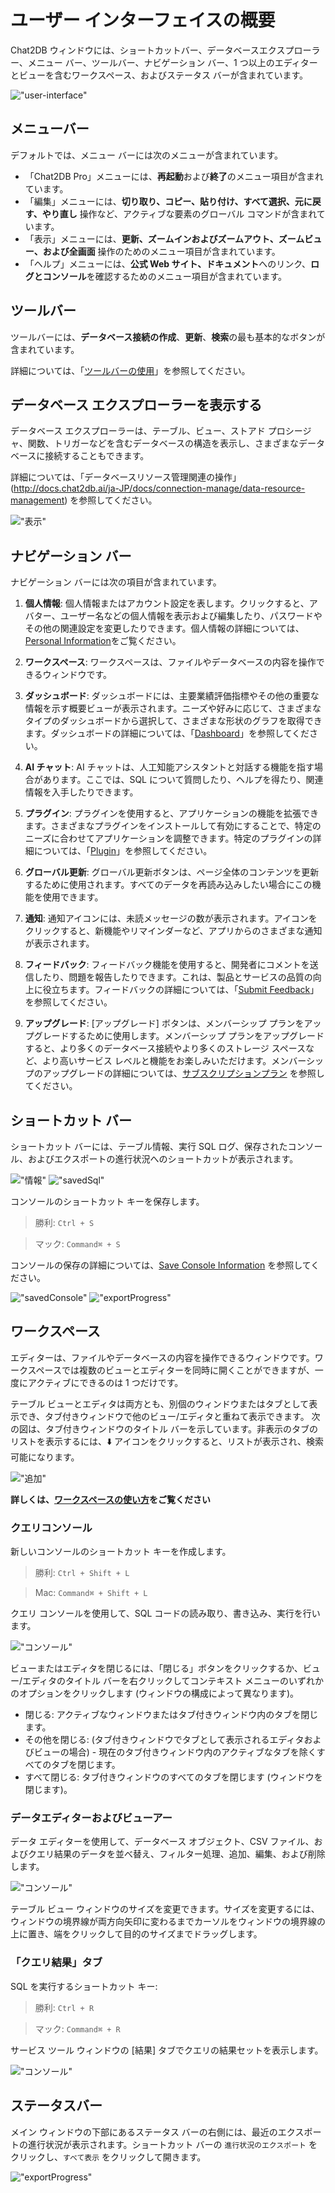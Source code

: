 # ユーザー インターフェイスの概要

Chat2DB ウィンドウには、ショートカットバー、データベースエクスプローラー、メニュー バー、ツールバー、ナビゲーション バー、1 つ以上のエディターとビューを含むワークスペース、およびステータス バーが含まれています。

!["user-interface"](/image/start-guide/user-interface.png)

## メニューバー

デフォルトでは、メニュー バーには次のメニューが含まれています。

- 「Chat2DB Pro」メニューには、**再起動**および**終了**のメニュー項目が含まれています。
- 「編集」メニューには、**切り取り、コピー、貼り付け、すべて選択、元に戻す、やり直し** 操作など、アクティブな要素のグローバル コマンドが含まれています。
- 「表示」メニューには、**更新、ズームインおよびズームアウト、ズームビュー、および全画面** 操作のためのメニュー項目が含まれています。
- 「ヘルプ」メニューには、**公式 Web サイト、ドキュメント**へのリンク、**ログとコンソール**を確認するためのメニュー項目が含まれています。

## ツールバー

ツールバーには、**データベース接続の作成**、**更新**、**検索**の最も基本的なボタンが含まれています。

詳細については、「[ツールバーの使用](https://docs.chat2db.ai/ja-JP/docs/connection-manage/Using-toolbar)」を参照してください。

## データベース エクスプローラーを表示する

データベース エクスプローラーは、テーブル、ビュー、ストアド プロシージャ、関数、トリガーなどを含むデータベースの構造を表示し、さまざまなデータベースに接続することもできます。

詳細については、「データベースリソース管理関連の操作」(http://docs.chat2db.ai/ja-JP/docs/connection-manage/data-resource-management) を参照してください。

!["表示"](/image/start-guide/view.png)

## ナビゲーション バー

ナビゲーション バーには次の項目が含まれています。

1. **個人情報**: 個人情報またはアカウント設定を表します。クリックすると、アバター、ユーザー名などの個人情報を表示および編集したり、パスワードやその他の関連設定を変更したりできます。個人情報の詳細については、[Personal Information](https://docs.chat2db.ai/ja-JP/docs/settings/personal)をご覧ください。

2. **ワークスペース**: ワークスペースは、ファイルやデータベースの内容を操作できるウィンドウです。

3. **ダッシュボード**: ダッシュボードには、主要業績評価指標やその他の重要な情報を示す概要ビューが表示されます。ニーズや好みに応じて、さまざまなタイプのダッシュボードから選択して、さまざまな形状のグラフを取得できます。ダッシュボードの詳細については、「[Dashboard](https://docs.chat2db.ai/ja-JP/docs/dashboard/Common-operations-dashboard)」を参照してください。

4. **AI チャット**: AI チャットは、人工知能アシスタントと対話する機能を指す場合があります。ここでは、SQL について質問したり、ヘルプを得たり、関連情報を入手したりできます。

5. **プラグイン**: プラグインを使用すると、アプリケーションの機能を拡張できます。さまざまなプラグインをインストールして有効にすることで、特定のニーズに合わせてアプリケーションを調整できます。特定のプラグインの詳細については、「[Plugin](https://docs.chat2db.ai/ja-JP/docs/data-migration/plugin)」を参照してください。

6. **グローバル更新**: グローバル更新ボタンは、ページ全体のコンテンツを更新するために使用されます。すべてのデータを再読み込みしたい場合にこの機能を使用できます。

7. **通知**: 通知アイコンには、未読メッセージの数が表示されます。アイコンをクリックすると、新機能やリマインダーなど、アプリからのさまざまな通知が表示されます。

8. **フィードバック**: フィードバック機能を使用すると、開発者にコメントを送信したり、問題を報告したりできます。これは、製品とサービスの品質の向上に役立ちます。フィードバックの詳細については、「[Submit Feedback](https://docs.chat2db.ai/ja-JP/docs/feedback/give-feedback)」を参照してください。

9. **アップグレード**: [アップグレード] ボタンは、メンバーシップ プランをアップグレードするために使用します。メンバーシップ プランをアップグレードすると、より多くのデータベース接続やより多くのストレージ スペースなど、より高いサービス レベルと機能をお楽しみいただけます。メンバーシップのアップグレードの詳細については、[サブスクリプションプラン](https://docs.chat2db.ai/ja-JP/docs/start-guide/subscription-plan) を参照してください。

## ショートカット バー

ショートカット バーには、テーブル情報、実行 SQL ログ、保存されたコンソール、およびエクスポートの進行状況へのショートカットが表示されます。

!["情報"](/image/start-guide/ddlnfo.png)
!["savedSql"](/image/start-guide/savedSql.png)

コンソールのショートカット キーを保存します。
> 勝利: `Ctrl + S`

> マック: `Command⌘ + S`

コンソールの保存の詳細については、[Save Console Information](https://docs.chat2db.ai/ja-JP/docs/connection-manage/workspace#%E3%82%B3%E3%83%B3%E3%82%BD%E3%83%BC%E3%83%AB%E3%81%AE%E4%BF%9D%E5%AD%98) を参照してください。

!["savedConsole"](/image/start-guide/savedConsole.png)
!["exportProgress"](/image/start-guide/exportProgress.png)

## ワークスペース

エディターは、ファイルやデータベースの内容を操作できるウィンドウです。ワークスペースでは複数のビューとエディターを同時に開くことができますが、一度にアクティブにできるのは 1 つだけです。

テーブル ビューとエディタは両方とも、別個のウィンドウまたはタブとして表示でき、タブ付きウィンドウで他のビュー/エディタと重ねて表示できます。
次の図は、タブ付きウィンドウのタイトル バーを示しています。非表示のタブのリストを表示するには、⬇️ アイコンをクリックすると、リストが表示され、検索可能になります。

!["追加"](/image/start-guide/addmore.png)

**詳しくは、[ワークスペースの使い方](http://docs.chat2db.ai/ja-JP/docs/connection-manage/workspace)をご覧ください**

### クエリコンソール

新しいコンソールのショートカット キーを作成します。
> 勝利: `Ctrl + Shift + L`

> Mac: `Command⌘ + Shift + L`

クエリ コンソールを使用して、SQL コードの読み取り、書き込み、実行を行います。

!["コンソール"](/image/start-guide/console01.png)

ビューまたはエディタを閉じるには、「閉じる」ボタンをクリックするか、ビュー/エディタのタイトル バーを右クリックしてコンテキスト メニューのいずれかのオプションをクリックします (ウィンドウの構成によって異なります)。

- 閉じる: アクティブなウィンドウまたはタブ付きウィンドウ内のタブを閉じます。
- その他を閉じる: (タブ付きウィンドウでタブとして表示されるエディタおよびビューの場合) - 現在のタブ付きウィンドウ内のアクティブなタブを除くすべてのタブを閉じます。
- すべて閉じる: タブ付きウィンドウのすべてのタブを閉じます (ウィンドウを閉じます)。

### データエディターおよびビューアー

データ エディターを使用して、データベース オブジェクト、CSV ファイル、およびクエリ結果のデータを並べ替え、フィルター処理、追加、編集、および削除します。

!["コンソール"](/image/start-guide/console02.png)

テーブル ビュー ウィンドウのサイズを変更できます。サイズを変更するには、ウィンドウの境界線が両方向矢印に変わるまでカーソルをウィンドウの境界線の上に置き、端をクリックして目的のサイズまでドラッグします。

### 「クエリ結果」タブ

SQL を実行するショートカット キー:
> 勝利: `Ctrl + R`

> マック: `Command⌘ + R`

サービス ツール ウィンドウの [結果] タブでクエリの結果セットを表示します。

!["コンソール"](/image/start-guide/console03.png)

## ステータスバー

メイン ウィンドウの下部にあるステータス バーの右側には、最近のエクスポートの進行状況が表示されます。ショートカット バーの `進行状況のエクスポート` をクリックし、`すべて表示` をクリックして開きます。

!["exportProgress"](/image/start-guide/exportProgress.png)